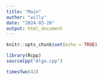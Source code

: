 ```yaml
---
title: "Main"
author: "willy"
date: "2024-03-28"
output: html_document
---
```


```r
knitr::opts_chunk$set(echo = TRUE)
```

```r
library(Rcpp)
sourceCpp("Algo.cpp")
```

```r
timesTwo(42)
```


